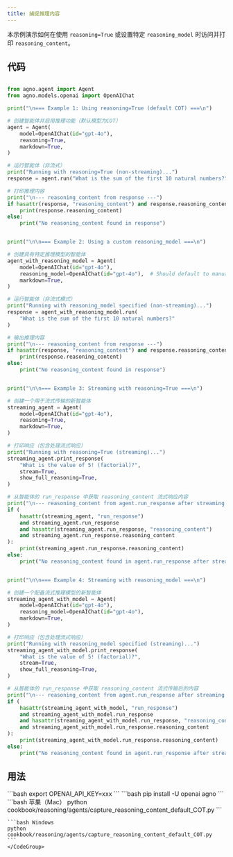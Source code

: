 ```yaml
---
title: 捕捉推理内容
---
```

本示例演示如何在使用 `reasoning=True` 或设置特定 `reasoning_model` 时访问并打印 `reasoning_content`。

## 代码

```python cookbook/reasoning/agents/capture_reasoning_content_default_COT.py

from agno.agent import Agent
from agno.models.openai import OpenAIChat

print("\n=== Example 1: Using reasoning=True (default COT) ===\n")

# 创建智能体并启用推理功能（默认模型为COT）
agent = Agent(
    model=OpenAIChat(id="gpt-4o"),
    reasoning=True,
    markdown=True,
)

# 运行智能体（非流式）
print("Running with reasoning=True (non-streaming)...")
response = agent.run("What is the sum of the first 10 natural numbers?")

# 打印推理内容
print("\n--- reasoning_content from response ---")
if hasattr(response, "reasoning_content") and response.reasoning_content:
    print(response.reasoning_content)
else:
    print("No reasoning_content found in response")


print("\n\n=== Example 2: Using a custom reasoning_model ===\n")

# 创建具有特定推理模型的智能体
agent_with_reasoning_model = Agent(
    model=OpenAIChat(id="gpt-4o"),
    reasoning_model=OpenAIChat(id="gpt-4o"),  # Should default to manual COT
    markdown=True,
)

# 运行智能体（非流式模式）
print("Running with reasoning_model specified (non-streaming)...")
response = agent_with_reasoning_model.run(
    "What is the sum of the first 10 natural numbers?"
)

# 输出推理内容
print("\n--- reasoning_content from response ---")
if hasattr(response, "reasoning_content") and response.reasoning_content:
    print(response.reasoning_content)
else:
    print("No reasoning_content found in response")


print("\n\n=== Example 3: Streaming with reasoning=True ===\n")

# 创建一个用于流式传输的新智能体
streaming_agent = Agent(
    model=OpenAIChat(id="gpt-4o"),
    reasoning=True,
    markdown=True,
)

# 打印响应（包含处理流式响应）
print("Running with reasoning=True (streaming)...")
streaming_agent.print_response(
    "What is the value of 5! (factorial)?",
    stream=True,
    show_full_reasoning=True,
)

# 从智能体的 run_response 中获取 reasoning_content 流式响应内容
print("\n--- reasoning_content from agent.run_response after streaming ---")
if (
    hasattr(streaming_agent, "run_response")
    and streaming_agent.run_response
    and hasattr(streaming_agent.run_response, "reasoning_content")
    and streaming_agent.run_response.reasoning_content
):
    print(streaming_agent.run_response.reasoning_content)
else:
    print("No reasoning_content found in agent.run_response after streaming")


print("\n\n=== Example 4: Streaming with reasoning_model ===\n")

# 创建一个配备流式推理模型的新智能体
streaming_agent_with_model = Agent(
    model=OpenAIChat(id="gpt-4o"),
    reasoning_model=OpenAIChat(id="gpt-4o"),
    markdown=True,
)

# 打印响应（包含处理流式响应）
print("Running with reasoning_model specified (streaming)...")
streaming_agent_with_model.print_response(
    "What is the value of 5! (factorial)?",
    stream=True,
    show_full_reasoning=True,
)

# 从智能体的 run_response 中获取 reasoning_content 流式传输后的内容
print("\n--- reasoning_content from agent.run_response after streaming ---")
if (
    hasattr(streaming_agent_with_model, "run_response")
    and streaming_agent_with_model.run_response
    and hasattr(streaming_agent_with_model.run_response, "reasoning_content")
    and streaming_agent_with_model.run_response.reasoning_content
):
    print(streaming_agent_with_model.run_response.reasoning_content)
else:
    print("No reasoning_content found in agent.run_response after streaming")

```

## 用法

<Steps>
  <Snippet file="create-venv-step.mdx" />

  <Step title="设置您的 API 密钥">
    ```bash
    export OPENAI_API_KEY=xxx
    ```
  </Step>

  <Step title="安装库">
    ```bash
    pip install -U openai agno
    ```
  </Step>

  <Step title="运行示例">
    <CodeGroup>
    ```bash 苹果（Mac）
    python cookbook/reasoning/agents/capture_reasoning_content_default_COT.py
    ```

    ```bash Windows
    python cookbook/reasoning/agents/capture_reasoning_content_default_COT.py
    ```
    </CodeGroup>
  </Step>
</Steps>